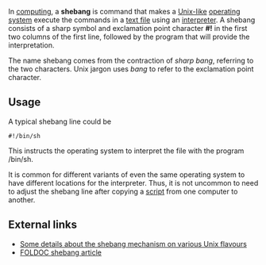 In [[computing]], a '''shebang''' is command that makes a [[Unix-like]] [[operating system]] execute the commands in a [[text file]] using an [[interpreter (computer software)|interpreter]]. A shebang consists of a sharp symbol and exclamation point character '''#!''' in the first two columns of the first line, followed by the program that will provide the interpretation. 

The name shebang comes from the contraction of ''sharp bang'', referring to the two characters.  Unix jargon uses ''bang'' to refer to the exclamation point character.

==Usage==

A typical shebang line could be
 #!/bin/sh

This instructs the operating system to interpret the file with the program /bin/sh.

It is common for different variants of even the same operating system to have different locations for the interpreter.  Thus, it is not uncommon to need to adjust the shebang line after copying a [[script]] from one computer to another.

==External links==

*[http://homepages.cwi.nl/~aeb/std/shebang/ Some details about the shebang mechanism on various Unix flavours]
*[http://wombat.doc.ic.ac.uk/foldoc/foldoc.cgi?shebang FOLDOC shebang article]